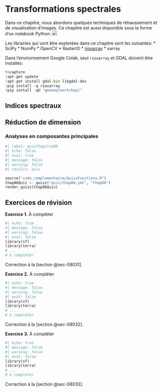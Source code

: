 # Transformations spectrales {#sec-chap03}

Dans ce chapitre, nous abordons quelques techniques de réhaussement et de visualisation d'images. Ce chapitre est aussi disponible sous la forme d'un notebook Python:
[![](https://colab.research.google.com/assets/colab-badge.svg)](https://colab.research.google.com/github/sfoucher/TraitementImagesPythonVol1/blob/main/notebooks/02-RehaussementVisualisationImages.ipynb) 

Les librairies qui vont être explorées dans ce chapitre sont les suivantes:
* SciPy 
* NumPy 
* OpenCV
* RasterIO 
* [rioxarray](https://corteva.github.io/rioxarray/stable/index.html)
* xarray 

Dans l'environnement Google Colab, seul `rioxarray` et GDAL doivent être installés:
```python
%%capture
!apt-get update
!apt-get install gdal-bin libgdal-dev
!pip install -q rioxarray
!pip install -qU "geemap[workshop]"
```


## Indices spectraux {#sec-031}

## Réduction de dimension {#sec-032}

### Analyses en composantes principales {#sec-0311}

```python
#| label: quizChapitre06
#| echo: false 
#| eval: true 
#| message: false 
#| warning: false 
#| results: asis

source("code_complementaire/QuizzFunctions.R")
Chap06Quiz <- quizz("quiz/Chap06.yml", "Chap06")
render_quizz(Chap06Quiz)
```

## Exercices de révision {#sec-037}

::: bloc_exercice
::: bloc_exercice-header
::: bloc_exercice-icon
:::
**Exercice 1.** À compléter
:::
::: bloc_exercice-body
```python
#| echo: true 
#| message: false 
#| warning: false 
#| eval: false
library(sf)
library(terra)
# ...
# à compléter
```
Correction à la [section @sec-08031].
:::
:::

::: bloc_exercice
::: bloc_exercice-header
::: bloc_exercice-icon
:::
**Exercice 2.** À compléter
:::
::: bloc_exercice-body
```python
#| echo: true 
#| message: false 
#| warning: false 
#| eval: false
library(sf)
library(terra)
# ...
# à compléter
```

Correction à la [section @sec-08032].
:::
:::

::: bloc_exercice
::: bloc_exercice-header
::: bloc_exercice-icon
:::
**Exercice 3.** À compléter
:::
::: bloc_exercice-body
```python
#| echo: true 
#| message: false 
#| warning: false 
#| eval: false
library(sf)
library(terra)
# ...
# à compléter
```

Correction à la [section @sec-08033].
:::
:::
